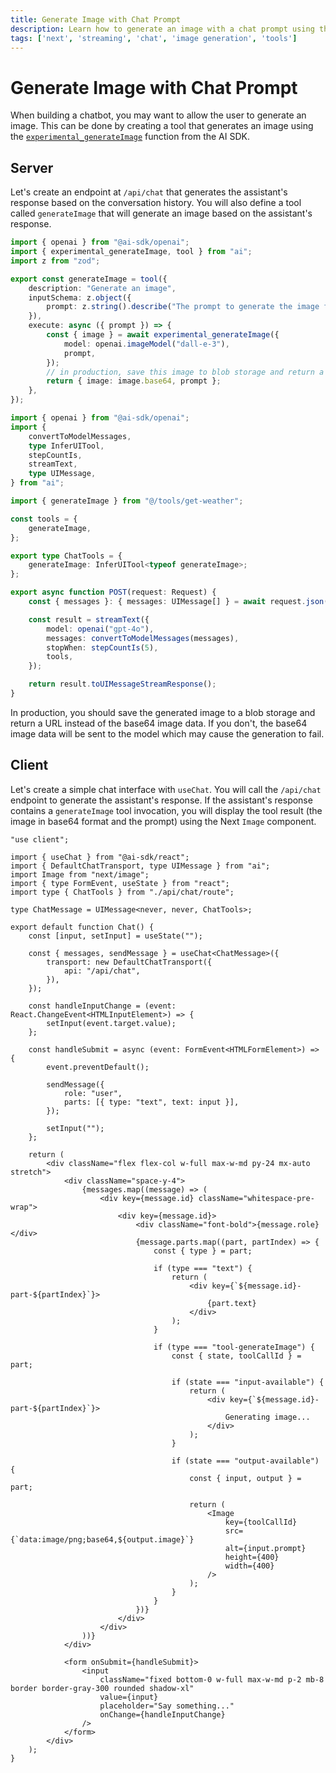 ```yaml
---
title: Generate Image with Chat Prompt
description: Learn how to generate an image with a chat prompt using the AI SDK and Next.js
tags: ['next', 'streaming', 'chat', 'image generation', 'tools']
---
```


# Generate Image with Chat Prompt

When building a chatbot, you may want to allow the user to generate an image. This can be done by creating a tool that generates an image using the [`experimental_generateImage`](/docs/reference/ai-sdk-core/generate-image#generateimage) function from the AI SDK.

## Server

Let's create an endpoint at `/api/chat` that generates the assistant's response based on the conversation history. You will also define a tool called `generateImage` that will generate an image based on the assistant's response.

```typescript filename='tools/get-weather.ts'
import { openai } from "@ai-sdk/openai";
import { experimental_generateImage, tool } from "ai";
import z from "zod";

export const generateImage = tool({
	description: "Generate an image",
	inputSchema: z.object({
		prompt: z.string().describe("The prompt to generate the image from"),
	}),
	execute: async ({ prompt }) => {
		const { image } = await experimental_generateImage({
			model: openai.imageModel("dall-e-3"),
			prompt,
		});
		// in production, save this image to blob storage and return a URL
		return { image: image.base64, prompt };
	},
});
```

```typescript filename='app/api/chat/route.ts'
import { openai } from "@ai-sdk/openai";
import {
	convertToModelMessages,
	type InferUITool,
	stepCountIs,
	streamText,
	type UIMessage,
} from "ai";

import { generateImage } from "@/tools/get-weather";

const tools = {
	generateImage,
};

export type ChatTools = {
	generateImage: InferUITool<typeof generateImage>;
};

export async function POST(request: Request) {
	const { messages }: { messages: UIMessage[] } = await request.json();

	const result = streamText({
		model: openai("gpt-4o"),
		messages: convertToModelMessages(messages),
		stopWhen: stepCountIs(5),
		tools,
	});

	return result.toUIMessageStreamResponse();
}
```

<Note>
  In production, you should save the generated image to a blob storage and
  return a URL instead of the base64 image data. If you don't, the base64 image
  data will be sent to the model which may cause the generation to fail.
</Note>

## Client

Let's create a simple chat interface with `useChat`. You will call the `/api/chat` endpoint to generate the assistant's response. If the assistant's response contains a `generateImage` tool invocation, you will display the tool result (the image in base64 format and the prompt) using the Next `Image` component.

```tsx filename='app/page.tsx'
"use client";

import { useChat } from "@ai-sdk/react";
import { DefaultChatTransport, type UIMessage } from "ai";
import Image from "next/image";
import { type FormEvent, useState } from "react";
import type { ChatTools } from "./api/chat/route";

type ChatMessage = UIMessage<never, never, ChatTools>;

export default function Chat() {
	const [input, setInput] = useState("");

	const { messages, sendMessage } = useChat<ChatMessage>({
		transport: new DefaultChatTransport({
			api: "/api/chat",
		}),
	});

	const handleInputChange = (event: React.ChangeEvent<HTMLInputElement>) => {
		setInput(event.target.value);
	};

	const handleSubmit = async (event: FormEvent<HTMLFormElement>) => {
		event.preventDefault();

		sendMessage({
			role: "user",
			parts: [{ type: "text", text: input }],
		});

		setInput("");
	};

	return (
		<div className="flex flex-col w-full max-w-md py-24 mx-auto stretch">
			<div className="space-y-4">
				{messages.map((message) => (
					<div key={message.id} className="whitespace-pre-wrap">
						<div key={message.id}>
							<div className="font-bold">{message.role}</div>
							{message.parts.map((part, partIndex) => {
								const { type } = part;

								if (type === "text") {
									return (
										<div key={`${message.id}-part-${partIndex}`}>
											{part.text}
										</div>
									);
								}

								if (type === "tool-generateImage") {
									const { state, toolCallId } = part;

									if (state === "input-available") {
										return (
											<div key={`${message.id}-part-${partIndex}`}>
												Generating image...
											</div>
										);
									}

									if (state === "output-available") {
										const { input, output } = part;

										return (
											<Image
												key={toolCallId}
												src={`data:image/png;base64,${output.image}`}
												alt={input.prompt}
												height={400}
												width={400}
											/>
										);
									}
								}
							})}
						</div>
					</div>
				))}
			</div>

			<form onSubmit={handleSubmit}>
				<input
					className="fixed bottom-0 w-full max-w-md p-2 mb-8 border border-gray-300 rounded shadow-xl"
					value={input}
					placeholder="Say something..."
					onChange={handleInputChange}
				/>
			</form>
		</div>
	);
}
```
